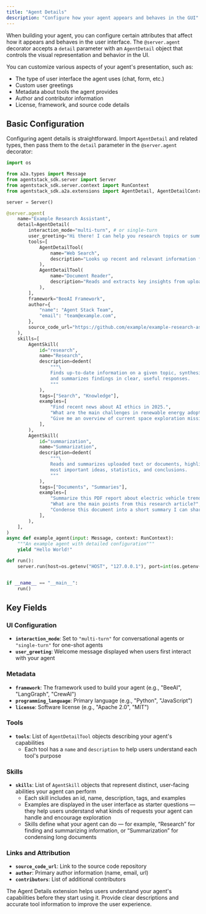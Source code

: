 ```yaml
---
title: "Agent Details"
description: "Configure how your agent appears and behaves in the GUI"
---
```


When building your agent, you can configure certain attributes that affect how it appears and behaves in the user interface. The `@server.agent` decorator accepts a `detail` parameter with an `AgentDetail` object that controls the visual representation and behavior in the UI.

You can customize various aspects of your agent's presentation, such as:
- The type of user interface the agent uses (chat, form, etc.)
- Custom user greetings
- Metadata about tools the agent provides
- Author and contributor information
- License, framework, and source code details

## Basic Configuration

Configuring agent details is straightforward. Import `AgentDetail` and related types, then pass them to the `detail` parameter in the `@server.agent` decorator:
```python
import os

from a2a.types import Message
from agentstack_sdk.server import Server
from agentstack_sdk.server.context import RunContext
from agentstack_sdk.a2a.extensions import AgentDetail, AgentDetailContributor, AgentDetailTool

server = Server()

@server.agent(
    name="Example Research Assistant",
    detail=AgentDetail(
        interaction_mode="multi-turn", # or single-turn
        user_greeting="Hi there! I can help you research topics or summarize uploaded documents.",
        tools=[
            AgentDetailTool(
                name="Web Search",
                description="Looks up recent and relevant information from the web."
            ),
            AgentDetailTool(
                name="Document Reader",
                description="Reads and extracts key insights from uploaded PDFs or text files."
            ),
        ],
        framework="BeeAI Framework",
        author={
            "name": "Agent Stack Team",
            "email": "team@example.com",
        },
        source_code_url="https://github.com/example/example-research-assistant",
    ),
    skills=[
        AgentSkill(
            id="research",
            name="Research",
            description=dedent(
                """\
                Finds up-to-date information on a given topic, synthesizes key points, 
                and summarizes findings in clear, useful responses.
                """
            ),
            tags=["Search", "Knowledge"],
            examples=[
                "Find recent news about AI ethics in 2025.",
                "What are the main challenges in renewable energy adoption?",
                "Give me an overview of current space exploration missions.",
            ],
        ),
        AgentSkill(
            id="summarization",
            name="Summarization",
            description=dedent(
                """\
                Reads and summarizes uploaded text or documents, highlighting the 
                most important ideas, statistics, and conclusions.
                """
            ),
            tags=["Documents", "Summaries"],
            examples=[
                "Summarize this PDF report about electric vehicle trends.",
                "What are the main points from this research article?",
                "Condense this document into a short summary I can share.",
            ],
        ),
    ],
)
async def example_agent(input: Message, context: RunContext):
    """An example agent with detailed configuration"""
    yield "Hello World!"

def run():
    server.run(host=os.getenv("HOST", "127.0.0.1"), port=int(os.getenv("PORT", 8000)))


if __name__ == "__main__":
    run()
```

## Key Fields

### UI Configuration
- **`interaction_mode`**: Set to `"multi-turn"` for conversational agents or `"single-turn"` for one-shot agents
- **`user_greeting`**: Welcome message displayed when users first interact with your agent

### Metadata
- **`framework`**: The framework used to build your agent (e.g., "BeeAI", "LangGraph", "CrewAI")
- **`programming_language`**: Primary language (e.g., "Python", "JavaScript")
- **`license`**: Software license (e.g., "Apache 2.0", "MIT")

### Tools
- **`tools`**: List of `AgentDetailTool` objects describing your agent's capabilities
  - Each tool has a `name` and `description` to help users understand each tool's purpose

### Skills
- **`skills`**: List of `AgentSkill` objects that represent distinct, user-facing abilities your agent can perform
	- Each skill includes an id, name, description, tags, and examples
	- Examples are displayed in the user interface as starter questions — they help users understand what kinds of requests your agent can handle and encourage exploration
	- Skills define what your agent can do — for example, “Research” for finding and summarizing information, or “Summarization” for condensing long documents

### Links and Attribution
- **`source_code_url`**: Link to the source code repository
- **`author`**: Primary author information (name, email, url)
- **`contributors`**: List of additional contributors

<Tip>
The Agent Details extension helps users understand your agent's capabilities before they start using it. Provide clear descriptions and accurate tool information to improve the user experience.
</Tip>